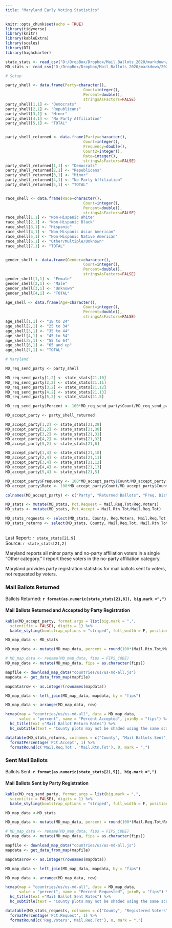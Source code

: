 ```yaml
---
title: "Maryland Early Voting Statistics"
---
```

```r
knitr::opts_chunk$set(echo = TRUE)
library(tidyverse)
library(knitr)
library(kableExtra)
library(scales)
library(DT)
library(highcharter)

state_stats <- read_csv("D:/DropBox/Dropbox/Mail_Ballots_2020/markdown/2020G_Early_Vote.csv")
MD_stats <- read_csv("D:/DropBox/Dropbox/Mail_Ballots_2020/markdown/2020G_Early_Vote_MD.csv")

# Setup

party_shell <- data.frame(Party=character(),
                                  Count=integer(),
                                  Percent=double(),
                                  stringsAsFactors=FALSE)
party_shell[1,1] <- "Democrats"
party_shell[2,1] <- "Republicans"
party_shell[3,1] <- "Minor"
party_shell[4,1] <- "No Party Affiliation"
party_shell[5,1] <- "TOTAL"


party_shell_returned <- data.frame(Party=character(),
                                  Count=integer(),
                                  Frequency=double(),
                                  Count2=integer(),
                                  Rate=integer(),
                                  stringsAsFactors=FALSE)
party_shell_returned[1,1] <- "Democrats"
party_shell_returned[2,1] <- "Republicans"
party_shell_returned[3,1] <- "Minor"
party_shell_returned[4,1] <- "No Party Affiliation"
party_shell_returned[5,1] <- "TOTAL"


race_shell <- data.frame(Race=character(),
                                  Count=integer(),
                                  Percent=double(),
                                  stringsAsFactors=FALSE)
race_shell[1,1] <- "Non-Hispanic White"
race_shell[2,1] <- "Non-Hispanic Black"
race_shell[3,1] <- "Hispanic"
race_shell[4,1] <- "Non-Hispanic Asian American"
race_shell[5,1] <- "Non-Hispanic Native American"
race_shell[6,1] <- "Other/Multiple/Unknown"
race_shell[7,1] <- "TOTAL"


gender_shell <- data.frame(Gender=character(),
                                  Count=integer(),
                                  Percent=double(),
                                  stringsAsFactors=FALSE)
gender_shell[1,1] <- "Female"
gender_shell[2,1] <- "Male"
gender_shell[3,1] <- "Unknown"
gender_shell[4,1] <- "TOTAL"

age_shell <- data.frame(Age=character(),
                                  Count=integer(),
                                  Percent=double(),
                                  stringsAsFactors=FALSE)
age_shell[1,1] <- "18 to 24"
age_shell[2,1] <- "25 to 34"
age_shell[3,1] <- "35 to 44"
age_shell[4,1] <- "45 to 54"
age_shell[5,1] <- "55 to 64"
age_shell[6,1] <- "65 and up"
age_shell[7,1] <- "TOTAL"

# Maryland

MD_req_send_party <- party_shell

MD_req_send_party[1,2] <- state_stats[21,10] 
MD_req_send_party[2,2] <- state_stats[21,11] 
MD_req_send_party[3,2] <- state_stats[21,12] 
MD_req_send_party[4,2] <- state_stats[21,13] 
MD_req_send_party[5,2] <- state_stats[21,5] 

MD_req_send_party$Percent <- 100*MD_req_send_party$Count/MD_req_send_party[5,2]

MD_accept_party <- party_shell_returned

MD_accept_party[1,2] <- state_stats[21,29] 
MD_accept_party[2,2] <- state_stats[21,30] 
MD_accept_party[3,2] <- state_stats[21,31] 
MD_accept_party[4,2] <- state_stats[21,32] 
MD_accept_party[5,2] <- state_stats[21,6] 

MD_accept_party[1,4] <- state_stats[21,10] 
MD_accept_party[2,4] <- state_stats[21,11] 
MD_accept_party[3,4] <- state_stats[21,12] 
MD_accept_party[4,4] <- state_stats[21,13] 
MD_accept_party[5,4] <- state_stats[21,5] 

MD_accept_party$Frequency <- 100*MD_accept_party$Count/MD_accept_party[5,2]
MD_accept_party$Rate <- 100*MD_accept_party$Count/MD_accept_party$Count2

colnames(MD_accept_party) <- c("Party", "Returned Ballots", "Freq. Distribution", "Requested Ballots", "Return Rate")

MD_stats <- mutate(MD_stats, Pct.Request = Mail.Req.Tot/Reg.Voters)
MD_stats <- mutate(MD_stats, Pct.Accept = Mail.Rtn.Tot/Mail.Req.Tot)

MD_stats_requests <- select(MD_stats, County, Reg.Voters, Mail.Req.Tot, Pct.Request)
MD_stats_returns <- select(MD_stats, County, Mail.Req.Tot, Mail.Rtn.Tot, Pct.Accept)
```
## {.tabset}
Last Report: `r state_stats[21,9]`  
Source:  `r state_stats[21,2]`

Maryland reports all minor party and no-party affiliation voters in a single "Other category." I report these voters in the no-party affiliation category.

Maryland provides party registration statistics for mail ballots sent to voters, not requested by voters.

### Mail Ballots Returned

Ballots Returned: **`r format(as.numeric(state_stats[21,8]), big.mark =",")`**

#### **Mail Ballots Returned and Accepted by Party Registration**

``` r
kable(MD_accept_party, format.args = list(big.mark = ",", 
  scientific = FALSE), digits = 1) %>%
  kable_styling(bootstrap_options = "striped", full_width = F, position = "left")
```

``` r
MD_map_data <- MD_stats

MD_map_data <- mutate(MD_map_data, percent = round(100*(Mail.Rtn.Tot/Mail.Req.Tot), digits = 1))

# MD_map_data <- rename(MD_map_data, fips = FIPS_CODE)
MD_map_data <- mutate(MD_map_data, fips = as.character(fips))

mapfile <- download_map_data("countries/us/us-md-all.js")
mapdata <- get_data_from_map(mapfile)

mapdata$row <- as.integer(rownames(mapdata))

MD_map_data <- left_join(MD_map_data, mapdata, by = "fips")

MD_map_data <- arrange(MD_map_data, row)

hcmap(map = "countries/us/us-md-all", data = MD_map_data,
      value = "percent", name = "Percent Accepted", joinBy = "fips") %>%
  hc_title(text ="Mail Ballot Return Rates") %>%
  hc_subtitle(text = "County plots may not be shaded using the same scale")
```


``` r
datatable(MD_stats_returns, colnames = c("County", "Mail Ballots Sent", "Mail Ballots Returned", "Percent Returned"), rownames = F) %>%
  formatPercentage('Pct.Accept', 1) %>%
  formatRound(c('Mail.Req.Tot', 'Mail.Rtn.Tot'), 0, mark = ",")
```

### Sent Mail Ballots

Ballots Sent: **`r format(as.numeric(state_stats[21,5]), big.mark =",")`**

#### **Mail Ballots Sent by Party Registration**

``` r
kable(MD_req_send_party, format.args = list(big.mark = ",", 
  scientific = FALSE), digits = 1) %>%
  kable_styling(bootstrap_options = "striped", full_width = F, position = "left")
```

``` r
MD_map_data <-MD_stats

MD_map_data <- mutate(MD_map_data, percent = round(100*(Mail.Req.Tot/Reg.Voters), digits = 1))

# MD_map_data <- rename(MD_map_data, fips = FIPS_CODE)
MD_map_data <- mutate(MD_map_data, fips = as.character(fips))

mapfile <- download_map_data("countries/us/us-md-all.js")
mapdata <- get_data_from_map(mapfile)

mapdata$row <- as.integer(rownames(mapdata))

MD_map_data <- left_join(MD_map_data, mapdata, by = "fips")

MD_map_data <- arrange(MD_map_data, row)

hcmap(map = "countries/us/us-md-all", data = MD_map_data,
      value = "percent", name = "Percent Requested", joinBy = "fips") %>%
  hc_title(text ="Mail Ballot Sent Rates") %>%
  hc_subtitle(text = "County plots may not be shaded using the same scale")
```



``` r
datatable(MD_stats_requests, colnames = c("County", "Registered Voters", "Mail Ballots Sent", "Percent Requested"), rownames = F) %>%
  formatPercentage('Pct.Request', 1) %>%
  formatRound(c('Reg.Voters','Mail.Req.Tot'), 0, mark = ",")
```

